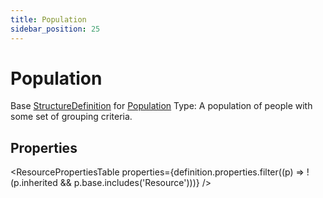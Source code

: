 ```yaml
---
title: Population
sidebar_position: 25
---
```



# Population

Base <a href="/docs/api/fhir/resources/structuredefinition">StructureDefinition</a> for <a href="/docs/api/fhir/datatypes/population">Population</a> Type: A population of people with some set of grouping criteria.

<Tabs queryString="section">
<TabItem value="schema" label="Schema" default>

## Properties

<ResourcePropertiesTable
  properties={definition.properties.filter((p) => !(p.inherited && p.base.includes('Resource')))}
/>

</TabItem>
  


</Tabs>
